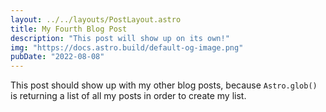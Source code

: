 ```yaml
---
layout: ../../layouts/PostLayout.astro
title: My Fourth Blog Post
description: "This post will show up on its own!"
img: "https://docs.astro.build/default-og-image.png"
pubDate: "2022-08-08"
---
```

This post should show up with my other blog posts, because `Astro.glob()` is returning a list of all my posts in order to create my list.